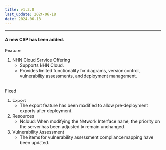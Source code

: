 ```yaml
---
title: v1.3.0
last_update: 2024-06-18
date: 2024-06-18
---
```



<hr/>

#### A new CSP has been added.

<div className={styles.releaseWrap} >
<div className={styles.tag} data-type="feature">
    Feature
</div>

1. NHN Cloud Service Offering
    - Supports NHN Cloud.
    - Provides limited functionality for diagrams, version control, vulnerability assessments, and deployment management.


</div>
<br/>

<div className={styles.releaseWrap} >
<div className={styles.tag} data-type="fixed">
    Fixed
</div>

1. Export
   - The export feature has been modified to allow pre-deployment exports after deployment.
2. Resources
   - Ncloud: When modifying the Network Interface name, the priority on the server has been adjusted to remain unchanged.
3. Vulnerability Assessment
   - The items for vulnerability assessment compliance mapping have been updated.


</div>
